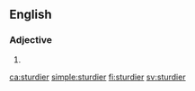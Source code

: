 ==English==

===Adjective===
{{head|en|adjective comparative form}}

# {{en-comparative of|sturdy}}

[[ca:sturdier]]
[[simple:sturdier]]
[[fi:sturdier]]
[[sv:sturdier]]
